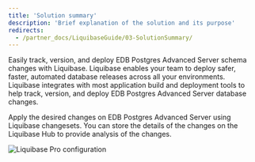```yaml
---
title: 'Solution summary'
description: 'Brief explanation of the solution and its purpose'
redirects:
  - /partner_docs/LiquibaseGuide/03-SolutionSummary/
---
```

Easily track, version, and deploy EDB Postgres Advanced Server schema changes with Liquibase. Liquibase enables your team to deploy safer, faster, automated database releases across all your environments. Liquibase integrates with most application build and deployment tools to help track, version, and deploy EDB Postgres Advanced Server database changes.

Apply the desired changes on EDB Postgres Advanced Server using Liquibase changesets. You can store the details of the changes on the Liquibase Hub to provide analysis of the changes.

![Liquibase Pro configuration](Images/Configuration.png)


